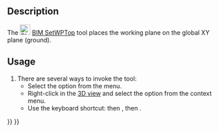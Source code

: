 <languages/>

{{Docnav
|[[BIM_TDView|TDView]]
|[[BIM_SetWPFront|SetWPFront]]
|[[BIM_Workbench|BIM]]
|IconL=BIM_TDView.svg
|IconR=BIM_SetWPFront.svg
|IconC=Workbench_BIM.svg
}}

{{GuiCommand
|Name=BIM SetWPTop
|MenuLocation=Snapping → Working Plane Top
|Workbenches=[[BIM_Workbench|BIM]]
|Shortcut={{KEY|W}} {{KEY|P}} {{KEY|2}}.
|Version=1.0
|SeeAlso=[[BIM_SetWPFront|BIM SetWPFront]], [[BIM_SetWPSide|BIM SetWPSide]], [[Draft_SelectPlane|Draft SelectPlane]]
}}

== Description ==

The [[Image:BIM_SetWPTop.svg|24px]] [[BIM_SetWPTop|BIM SetWPTop]] tool places the working plane on the global XY plane (ground).

==Usage==

# There are several ways to invoke the tool:
#* Select the {{MenuCommand|Snapping → [[Image:BIM_SetWPTop.svg|16px]] Working Plane Top}} option from the menu.
#* Right-click in the [[3D_view|3D view]] and select the {{MenuCommand|Snapping → [[Image:BIM_SetWPTop.svg|16px]] Working Plane Top}} option from the context menu.
#* Use the keyboard shortcut: {{KEY|W}} then {{KEY|P}}, then {{KEY|2}}.


{{Docnav
|[[BIM_TDView|TDView]]
|[[BIM_SetWPFront|SetWPFront]]
|[[BIM_Workbench|BIM]]
|IconL=BIM_TDView.svg
|IconR=BIM_SetWPFront.svg
|IconC=Workbench_BIM.svg
}}

{{BIM_Tools_navi{{#translation:}}}}
{{Userdocnavi{{#translation:}}}}